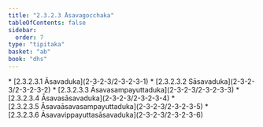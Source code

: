 ```yaml
---
title: "2.3.2.3 Āsavagocchaka"
tableOfContents: false
sidebar:
  order: 7
type: "tipitaka"
basket: "ab"
book: "dhs"
---
```



<DynamicBreadcrumb />



<TableOfContents book="dhs" section="2.3.2.3">
* [2.3.2.3.1 Āsavaduka](2-3-2-3/2-3-2-3-1)
* [2.3.2.3.2 Sāsavaduka](2-3-2-3/2-3-2-3-2)
* [2.3.2.3.3 Āsavasampayuttaduka](2-3-2-3/2-3-2-3-3)
* [2.3.2.3.4 Āsavasāsavaduka](2-3-2-3/2-3-2-3-4)
* [2.3.2.3.5 Āsavaāsavasampayuttaduka](2-3-2-3/2-3-2-3-5)
* [2.3.2.3.6 Āsavavippayuttasāsavaduka](2-3-2-3/2-3-2-3-6)
</TableOfContents>